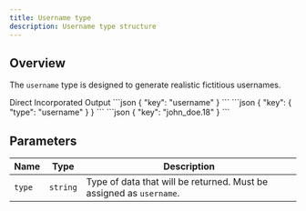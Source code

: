 ```yaml
---
title: Username type
description: Username type structure
---
```


## Overview

The `username` type is designed to generate realistic fictitious usernames.

<Tabs defaultValue="direct" className="pt-5 pb-1">
  <TabsList className="">
    <TabsTrigger value="direct">Direct</TabsTrigger>
    <TabsTrigger value="incorporated">Incorporated</TabsTrigger>
    <TabsTrigger value="output">Output</TabsTrigger>
  </TabsList>
  <TabsContent value="direct">
  ```json
  {
    "key": "username"
  }
  ```
  </TabsContent>
  <TabsContent value="incorporated">
```json
{
  "key": {
    "type": "username"
  }
}
```
  </TabsContent>
  <TabsContent value="output">
```json
{
  "key": "john_doe.18"
}
```
  </TabsContent>
</Tabs>

## Parameters

| Name          | Type      | Description                          |
|---------------|-----------|--------------------------------------|
| `type`        | `string`  | Type of data that will be returned. Must be assigned as `username`. |
